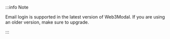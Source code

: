 :::info Note

Email login is supported in the latest version of Web3Modal. If you are using an older version, make sure to upgrade.

:::
